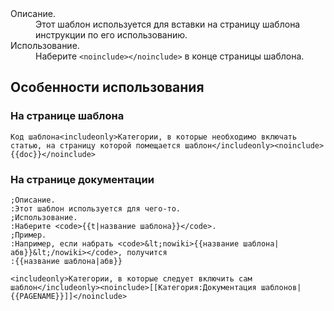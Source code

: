 ;Описание.
:Этот шаблон используется для вставки на страницу шаблона инструкции по его использованию.
;Использование.
:Наберите <code><nowiki><noinclude></nowiki>{{t|doc}}<nowiki></noinclude></nowiki></code> в конце страницы шаблона.

== Особенности использования ==
=== На странице шаблона ===
<pre>
Код шаблона<includeonly>Категории, в которые необходимо включать статью, на страницу которой помещается шаблон</includeonly><noinclude>{{doc}}</noinclude>
</pre>

===На странице документации===
<pre>
;Описание.
:Этот шаблон используется для чего-то.
;Использование. 
:Наберите <code>{{t|название шаблона}}</code>.
;Пример.
:Например, если набрать <code>&lt;nowiki>{{название шаблона|абв}}&lt;/nowiki></code>, получится
:{{название шаблона|абв}}

<includeonly>Категории, в которые следует включить сам шаблон</includeonly><noinclude>[[Категория:Документация шаблонов|{{PAGENAME}}]]</noinclude>
</pre>

<includeonly>[[Категория:Основные шаблоны|{{PAGENAME}}]]</includeonly><noinclude>[[Категория:Документация шаблонов|{{PAGENAME}}]]</noinclude>